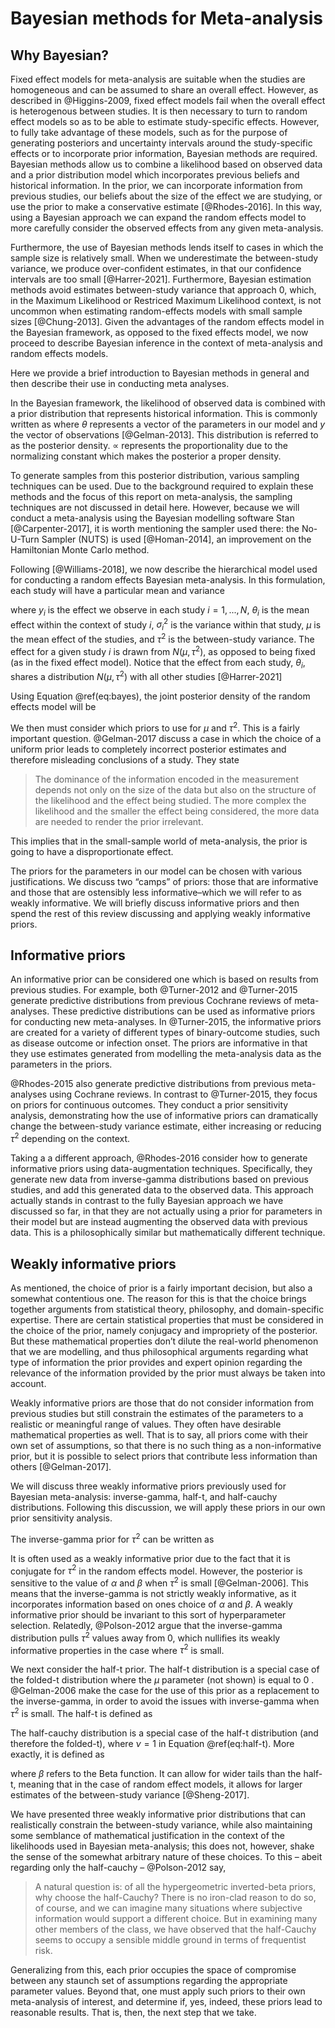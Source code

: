 # Bayesian methods for Meta-analysis

## Why Bayesian?

Fixed effect models for meta-analysis are suitable when the studies are homogeneous and can be assumed to share an overall effect. However, as described in @Higgins-2009, fixed effect models fail when the overall effect is heterogenous between studies. It is then necessary to turn to random effect models so as to be able to estimate study-specific effects. However, to fully take advantage of these models, such as for the purpose of generating posteriors and uncertainty intervals around the study-specific effects or to incorporate prior information, Bayesian methods are required. Bayesian methods allow us to combine a likelihood based on observed data and a prior distribution model which incorporates previous beliefs and historical information. In the prior, we can incorporate information from previous studies, our beliefs about the size of the effect we are studying, or use the prior to make a conservative estimate [@Rhodes-2016]. In this way, using a Bayesian approach we can expand the random effects model to more carefully consider the observed effects from any given meta-analysis. 

Furthermore, the use of Bayesian methods lends itself to cases in which the sample size is relatively small. When we underestimate the between-study variance, we produce over-confident estimates, in that our confidence intervals are too small [@Harrer-2021]. Furthermore, Bayesian estimation methods avoid estimates between-study variance that approach 0, which, in the Maximum Likelihood or Restriced Maximum Likelihood context, is not uncommon when estimating random-effects models with small sample sizes [@Chung-2013]. Given the advantages of the random effects model in the Bayesian framework, as opposed to the fixed effects model, we now proceed to describe Bayesian inference in the context of meta-analysis and random effects models. 

\subsection{Bayesian introduction}

Here we provide a brief introduction to Bayesian methods in general and then describe their use in conducting meta analyses.

In the Bayesian framework, the likelihood of observed data is combined with a prior distribution that represents historical information. This is commonly written as
\begin{gather}
p(\theta|y) \propto p(y|\theta)p(\theta)
(\#eq:bayes)
\end{gather}
where $\theta$ represents a vector of the parameters in our model and $y$ the vector of observations [@Gelman-2013]. This distribution is referred to as the posterior density. $\propto$ represents the proportionality due to the normalizing constant which makes the posterior a proper density. 

To generate samples from this posterior distribution, various sampling techniques can be used. Due to the background required to explain these methods and the focus of this report on meta-analysis, the sampling techniques are not discussed in detail here. However, because we will conduct a meta-analysis using the Bayesian modelling software Stan [@Carpenter-2017], it is worth mentioning the sampler used there: the No-U-Turn Sampler (NUTS) is used [@Homan-2014], an improvement on the Hamiltonian Monte Carlo method.

Following [@Williams-2018], we now describe the hierarchical model used for conducting a random effects Bayesian meta-analysis. In this formulation, each study will have a particular mean and variance

\begin{gather}
y_i \sim N(\theta_i, \sigma_i^2) \\
\theta_i \sim N(\mu, \tau^2) \\
(\mu, \tau^2) \sim prior(.)
\end{gather}

where $y_i$ is the effect we observe in each study $i=1,...,N$, $\theta_i$ is the mean effect within the context of study $i$, $\sigma_i^2$ is the variance within that study, $\mu$ is the mean effect of the studies, and $\tau^2$ is the between-study variance. The effect for a given study $i$ is drawn from $N(\mu, \tau^2)$, as opposed to being fixed (as in the fixed effect model). Notice that the effect from each study, $\theta_i$, shares a distribution $N(\mu, \tau^2)$ with all other studies [@Harrer-2021] 

Using Equation \@ref(eq:bayes), the joint posterior density of the random effects model will be
\begin{gather}
p(\theta, \mu, \tau^2|y) \propto p(y|\theta, \mu, \tau^2)p(\theta, \mu, \tau^2) = \prod_{i=1}^{k}p(y_i|\theta_i,\sigma_i^2)p(\theta_i|\mu,\tau^2)p(\mu, \tau^2)
\end{gather}

We then must consider which priors to use for $\mu$ and $\tau^2$. This is a fairly important question. @Gelman-2017 discuss a case in which the choice of a uniform prior leads to completely incorrect posterior estimates and therefore misleading conclusions of a study. They state 

>The dominance of the information encoded in the measurement depends not only on the size of
the data but also on the structure of the likelihood and the effect being studied. The more complex the
likelihood and the smaller the effect being considered, the more data are needed to render the prior irrelevant.

This implies that in the small-sample world of meta-analysis, the prior is going to have a disproportionate effect. 

The priors for the parameters in our model can be chosen with various justifications. We discuss two "camps" of priors: those that are informative and those that are ostensibly less informative--which we will refer to as weakly informative. We will briefly discuss informative priors and then spend the rest of this review discussing and applying weakly informative priors. 

## Informative priors

An informative prior can be considered one which is based on results from previous studies. For example, both @Turner-2012 and @Turner-2015 generate predictive distributions from previous Cochrane reviews of meta-analyses. These predictive distributions can be used as informative priors for conducting new meta-analyses. In @Turner-2015, the informative priors are created for a variety of different types of binary-outcome studies, such as disease outcome or infection onset. The priors are informative in that they use estimates generated from modelling the meta-analysis data as the parameters in the priors. 

@Rhodes-2015 also generate predictive distributions from previous meta-analyses using Cochrane reviews. In contrast to @Turner-2015, they focus on priors for continuous outcomes. They conduct a prior sensitivity analysis, demonstrating how the use of informative priors can dramatically change the between-study variance estimate, either increasing or reducing $\tau^2$ depending on the context.

Taking a a different approach, @Rhodes-2016 consider how to generate informative priors using data-augmentation techniques. Specifically, they generate new data from inverse-gamma distributions based on previous studies, and add this generated data to the observed data. This approach actually stands in contrast to the fully Bayesian approach we have discussed so far, in that they are not actually using a prior for parameters in their model but are instead augmenting the observed data with previous data. This is a philosophically similar but mathematically different technique.

## Weakly informative priors

As mentioned, the choice of prior is a fairly important decision, but also a somewhat contentious one. The reason for this is that the choice brings together arguments from statistical theory, philosophy, and domain-specific expertise. There are certain statistical properties that must be considered in the choice of the prior, namely conjugacy and impropriety of the posterior. But these mathematical properties don't dilute the real-world phenomenon that we are modelling, and thus philosophical arguments regarding what type of information the prior provides and expert opinion regarding the relevance of the information provided by the prior must always be taken into account.

Weakly informative priors are those that do not consider information from previous studies but still constrain the estimates of the parameters to a realistic or meaningful range of values. They often have desirable mathematical properties as well. That is to say, all priors come with their own set of assumptions, so that there is no such thing as a non-informative prior, but it is possible to select priors that contribute less information than others [@Gelman-2017]. 

We will discuss three weakly informative priors previously used for Bayesian meta-analysis: inverse-gamma, half-t, and half-cauchy distributions. Following this discussion, we will apply these priors in our own prior sensitivity analysis.

The inverse-gamma prior for $\tau^2$ can be written as

\begin{gather}
    p(\tau^2) = \frac{\beta^{\alpha}}{\Gamma(\alpha)}(\tau^2)^{-(\alpha+1)}\exp\Bigg(\frac{\beta}{\tau^2}\Bigg)
\end{gather}

It is often used as a weakly informative prior due to the fact that it is conjugate for $\tau^2$ in the random effects model. However, the posterior is sensitive to the value of $\alpha$ and $\beta$ when $\tau^2$ is small [@Gelman-2006]. This means that the inverse-gamma is not strictly weakly informative, as it incorporates information based on ones choice of $\alpha$ and $\beta$. A weakly informative prior should be invariant to this sort of hyperparameter selection. Relatedly, @Polson-2012 argue that the inverse-gamma distribution pulls $\tau^2$ values away from 0, which nullifies its weakly informative properties in the case where $\tau^2$ is small. 

We next consider the half-t prior. The half-t distribution is a special case of the folded-t distribution where the $\mu$ parameter (not shown) is equal to 0 \footnote{See \url{https://en.wikipedia.org/wiki/Folded-t_and_half-t_distributions}}. @Gelman-2006 make the case for the use of this prior as a replacement to the inverse-gamma, in order to avoid the issues with inverse-gamma when $\tau^2$ is small. The half-t is defined as 

\begin{gather}
    p(\tau) \propto \Bigg(1 + \frac{1}{\nu}\Big(\frac{\tau}{2}\Big)^2\Bigg)^{-(\nu+1)/2}
(\#eq:half-t)
\end{gather}

The half-cauchy distribution is a special case of the half-t distribution (and therefore the folded-t), where $\nu=1$ in Equation \@ref(eq:half-t). More exactly, it is defined as
\begin{gather}
    p(\tau) = \frac{(\tau)^{-1/2}(1+\tau^2)^{-1}}{\beta(1/2,1/2)}
\end{gather}

where $\beta$ refers to the Beta function. It can allow for wider tails than the half-t, meaning that in the case of random effect models, it allows for larger estimates of the between-study variance [@Sheng-2017].

We have presented three weakly informative prior distributions that can realistically constrain the between-study variance, while also maintaining some semblance of mathematical justification in the context of the likelihoods used in Bayesian meta-analysis; this does not, however, shake the sense of the somewhat arbitrary nature of these choices. To this -- abeit regarding only the half-cauchy -- @Polson-2012 say, 

>A natural question is: of all the hypergeometric inverted-beta priors, why choose the half-Cauchy? There is no iron-clad reason to do so, of course, and we can imagine many situations where subjective information would support a different choice. But in examining many other members of the class, we have observed that the half-Cauchy seems to occupy a sensible middle ground in terms of frequentist risk. 

Generalizing from this, each prior occupies the space of compromise between any staunch set of assumptions regarding the appropriate parameter values. Beyond that, one must apply such priors to their own meta-analysis of interest, and determine if, yes, indeed, these priors lead to reasonable results. That is, then, the next step that we take.
